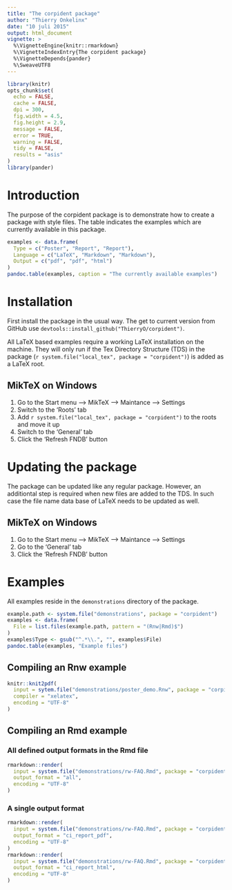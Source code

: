 ```yaml
---
title: "The corpident package"
author: "Thierry Onkelinx"
date: "10 juli 2015"
output: html_document
vignette: >
  %\VignetteEngine{knitr::rmarkdown}
  %\VignetteIndexEntry{The corpident package}
  %\VignetteDepends{pander}
  %\SweaveUTF8
---
```


```r
library(knitr)
opts_chunk$set(
  echo = FALSE, 
  cache = FALSE, 
  dpi = 300, 
  fig.width = 4.5, 
  fig.height = 2.9, 
  message = FALSE, 
  error = TRUE, 
  warning = FALSE, 
  tidy = FALSE,
  results = "asis"
)
library(pander)
```

# Introduction

The purpose of the corpident package is to demonstrate how to create a package with style files. The table indicates the examples which are currently available in this package.

```r
examples <- data.frame(
  Type = c("Poster", "Report", "Report"),
  Language = c("LaTeX", "Markdown", "Markdown"),
  Output = c("pdf", "pdf", "html")
)
pandoc.table(examples, caption = "The currently available examples")
```

# Installation

First install the package in the usual way. The get to current version from GitHub use `devtools::install_github("ThierryO/corpident")`.

All LaTeX based examples require a working LaTeX installation on the machine. They will only run if the Tex Directory Structure (TDS) in the package (`r system.file("local_tex", package = "corpident")`) is added as a LaTeX root.

## MikTeX on Windows

1. Go to the Start menu --> MikTeX --> Maintance --> Settings
1. Switch to the 'Roots' tab
1. Add `r system.file("local_tex", package = "corpident")` to the roots and move it up
1. Switch to the 'General' tab
1. Click the 'Refresh FNDB' button

# Updating the package

The package can be updated like any regular package. However, an additiontal step is required when new files are added to the TDS. In such case the file name data base of LaTeX needs to be updated as well.

## MikTeX on Windows

1. Go to the Start menu --> MikTeX --> Maintance --> Settings
1. Go to the 'General' tab
1. Click the 'Refresh FNDB' button

# Examples

All examples reside in the `demonstrations` directory of the package.

```r
example.path <- system.file("demonstrations", package = "corpident")
examples <- data.frame(
  File = list.files(example.path, pattern = "(Rnw|Rmd)$")
)
examples$Type <- gsub("^.*\\.", "", examples$File)
pandoc.table(examples, "Example files")
```

## Compiling an Rnw example

```r
knitr::knit2pdf(
  input = sytem.file("demonstrations/poster_demo.Rnw", package = "corpident"),
  compiler = "xelatex", 
  encoding = "UTF-8"
)
```

## Compiling an Rmd example

### All defined output formats in the Rmd file
```r
rmarkdown::render(
  input = system.file("demonstrations/rw-FAQ.Rmd", package = "corpident"), 
  output_format = "all", 
  encoding = "UTF-8"
)
```

### A single output format

```r
rmarkdown::render(
  input = system.file("demonstrations/rw-FAQ.Rmd", package = "corpident"), 
  output_format = "ci_report_pdf", 
  encoding = "UTF-8"
)
rmarkdown::render(
  input = system.file("demonstrations/rw-FAQ.Rmd", package = "corpident"), 
  output_format = "ci_report_html", 
  encoding = "UTF-8"
)
```
